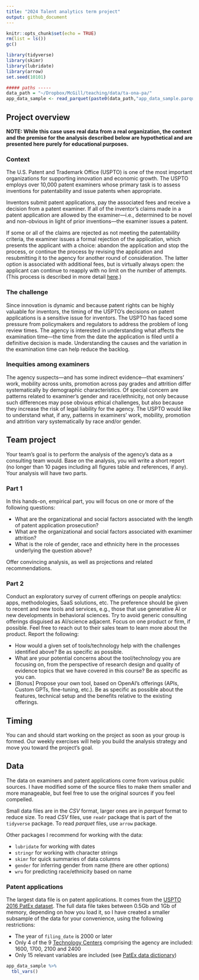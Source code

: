 ```yaml
---
title: "2024 Talent analytics term project"
output: github_document
---
```


```r
knitr::opts_chunk$set(echo = TRUE)
rm(list = ls())
gc()

library(tidyverse)
library(skimr)
library(lubridate)
library(arrow)
set.seed(10101)

##### paths -----
data_path = "~/Dropbox/McGill/teaching/data/ta-ona-pa/"
app_data_sample <- read_parquet(paste0(data_path,"app_data_sample.parquet"))
```

## Project overview

**NOTE: While this case uses real data from a real organization, the context and the premise for the analysis described below are hypothetical and are presented here purely for educational purposes.**

### Context

The U.S. Patent and Trademark Office (USPTO) is one of the most important organizations for supporting innovation and economic growth. The USPTO employs over 10,000 patent examiners whose primary task is to assess inventions for patentability and issue patents when appropriate.

Inventors submit patent applications, pay the associated fees and receive a decision from a patent examiner. If all of the inventor's claims made in a patent application are allowed by the examiner---i.e., determined to be novel and non-obvious in light of prior inventions---the examiner issues a patent.

If some or all of the claims are rejected as not meeting the patentability criteria, the examiner issues a formal rejection of the application, which presents the applicant with a choice: abandon the application and stop the process, or continue the process by revising the application and resubmitting it to the agency for another round of consideration. The latter option is associated with additional fees, but is virtually always open: the applicant can continue to reapply with no limit on the number of attempts. (This process is described in more detail [here](https://papers.ssrn.com/sol3/papers.cfm?abstract_id=2995674).)

### The challenge

Since innovation is dynamic and because patent rights can be highly valuable for inventors, the timing of the USPTO's decisions on patent applications is a sensitive issue for inventors. The USPTO has faced some pressure from policymakers and regulators to address the problem of long review times. The agency is interested in understanding what affects the examination time---the time from the date the application is filed until a definitive decision is made. Understanding the causes and the variation in the examination time can help reduce the backlog.

### Inequities among examiners

The agency suspects---and has some indirect evidence---that examiners' work, mobility across units, promotion across pay grades and attrition differ systematically by demographic characteristics. Of special concern are patterns related to examiner's gender and race/ethnicity, not only because such differences may pose obvious ethical challenges, but also because they increase the risk of legal liability for the agency. The USPTO would like to understand what, if any, patterns in examiners' work, mobility, promotion and attrition vary systematically by race and/or gender.

## Team project

Your team's goal is to perform the analysis of the agency's data as a consulting team would. Base on the analysis, you will write a short report (no longer than 10 pages including all figures table and references, if any). Your analysis will have two parts.

### Part 1

In this hands-on, empirical part, you will focus on one or more of the following questions:

-   What are the organizational and social factors associated with the length of patent application prosecution?
-   What are the organizational and social factors associated with examimer attrition?
-   What is the role of gender, race and ethnicity here in the processes underlying the question above?

Offer convincing analysis, as well as projections and related recommendations.

### Part 2

Conduct an exploratory survey of current offerings on people analytics: apps, methodologies, SaaS solutions, etc. The preference should be given to recent and new tools and services, e.g., those that use generative AI or new developments in behavioral sciences. Try to avoid generic consulting offerings disguised as AI/science adjacent. Focus on one product or firm, if possible. Feel free to reach out to their sales team to learn more about the product. Report the following:

-   How would a given set of tools/technology help with the challenges identified above? Be as specific as possible.
-   What are your potential concerns about the tool/technology you are focusing on, from the perspective of research design and quality of evidence topics that we have covered in this course? Be as specific as you can.
-   [Bonus] Propose your own tool, based on OpenAI's offerings (APIs, Custom GPTs, fine-tuning, etc.). Be as specific as possible about the features, technical setup and the benefits relative to the existing offerings.

## Timing

You can and should start working on the project as soon as your group is formed. Our weekly exercises will help you build the analysis strategy and move you toward the project's goal.

## Data

The data on examiners and patent applications come from various public sources. I have modified some of the source files to make them smaller and more manageable, but feel free to use the original sources if you feel compelled.

Small data files are in the *CSV* format, larger ones are in *parquet* format to reduce size. To read *CSV* files, use `readr` package that is part of the `tidyverse` package. To read *parquet* files, use `arrow` package.

Other packages I recommend for working with the data:

-   `lubridate` for working with dates
-   `stringr` for working with character strings
-   `skimr` for quick summaries of data columns
-   `gender` for inferring gender from name (there are other options)
-   `wru` for predicting race/ethnicity based on name

### Patent applications

The largest data file is on patent applications. It comes from the [USPTO 2016 PatEx dataset](https://www.uspto.gov/ip-policy/economic-research/research-datasets/patent-examination-research-dataset-public-pair). The full data file takes between 0.5Gb and 1Gb of memory, depending on how you load it, so I have created a smaller subsample of the data for your convenience, using the following restrictions:

-   The year of `filing_date` is 2000 or later
-   Only 4 of the 9 [Technology Centers](https://www.uspto.gov/patents/contact-patents/patent-technology-centers-management) comprising the agency are included: 1600, 1700, 2100 and 2400
-   Only 15 relevant variables are included (see [PatEx data dictionary](https://www.uspto.gov/sites/default/files/documents/Appendix%20A.pdf))

```r
app_data_sample %>%
  tbl_vars()
```
